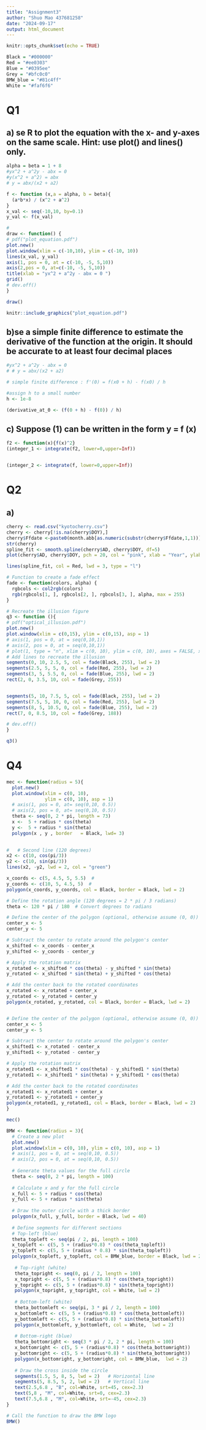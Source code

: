 ```yaml
---
title: "Assignment3"
author: "Shuo Mao 437681258"
date: "2024-09-17"
output: html_document
---
```


```r
knitr::opts_chunk$set(echo = TRUE)
```

```r
Black = "#000000"
Red = "#ee0303"
Blue = "#0395ee"
Grey = "#bfc0c0"
BMW_blue = "#81c4ff"
White = "#faf6f6"
```

# Q1

## a) se R to plot the equation with the x- and y-axes on the same scale. Hint: use plot() and lines() only.
```r
alpha = beta = 1 + 8
#yx^2 + a^2y - abx = 0 
#y(x^2 + a^2) = abx
# y = abx/(x2 + a2)

f <- function (x,a = alpha, b = beta){
  (a*b*x) / (x^2 + a^2)
}
x_val <- seq(-10,10, by=0.1)
y_val <- f(x_val)

# 
draw <- function() {
# pdf("plot_equation.pdf")
plot.new()
plot.window(xlim = c(-10,10), ylim = c(-10, 10))
lines(x_val, y_val)
axis(1, pos = 0, at = c(-10, -5, 5,10))
axis(2,pos = 0, at=c(-10, -5, 5,10))
title(xlab = "yx^2 + a^2y - abx = 0 ")
grid() 
# dev.off()
}

draw()
```

```r
knitr::include_graphics("plot_equation.pdf")
```

## b)se a simple finite difference to estimate the derivative of the function at the origin. It should be accurate to at least four decimal places
```r

#yx^2 + a^2y - abx = 0 
# # y = abx/(x2 + a2)

# simple finite difference : f'(0) = f(x0 + h) - f(x0) / h 

#assign h to a small number 
h <- 1e-8

(derivative_at_0 <- (f(0 + h) - f(0)) / h)

```

## c) Suppose (1) can be written in the form y = f (x)
```r
f2 <- function(x){f(x)^2}
(integer_1 <- integrate(f2, lower=0,upper=Inf))


(integer_2 <- integrate(f, lower=0,upper=Inf))
```

# Q2

## a)

```r
cherry <- read.csv("kyotocherry.csv")
cherry <- cherry[!is.na(cherry$DOY),]
cherry$Ffdate <-paste0(month.abb[as.numeric(substr(cherry$Ffdate,1,1))] ,substr(cherry$Ffdate,2,4))
str(cherry)
spline_fit <- smooth.spline(cherry$AD, cherry$DOY, df=5)
plot(cherry$AD, cherry$DOY, pch = 20, col = "pink", xlab = "Year", ylab = "Day of Year (DOY)", main = "Smoothed Cherry Blossom Bloom Dates")

lines(spline_fit, col = Red, lwd = 3, type = "l")


```




```r

# Function to create a fade effect
fade <- function(colors, alpha) {
  rgbcols <- col2rgb(colors)
  rgb(rgbcols[1, ], rgbcols[2, ], rgbcols[3, ], alpha, max = 255)
}

# Recreate the illusion figure
q3 <- function (){
# pdf("optical_illusion.pdf")
plot.new()
plot.window(xlim = c(0,15), ylim = c(0,15), asp = 1)
# axis(1, pos = 0, at = seq(0,10,1))
# axis(2, pos = 0, at = seq(0,10,1))
# plot(1, type = "n", xlim = c(0, 10), ylim = c(0, 10), axes = FALSE, xlab = "", ylab = "")
# Add lines to recreate the illusion
segments(0, 10, 2.5, 5, col = fade(Black, 255), lwd = 2)
segments(2.5, 5, 5, 0, col = fade(Red, 255), lwd = 2)
segments(3, 5, 5.5, 0, col = fade(Blue, 255), lwd = 2)
rect(2, 0, 3.5, 10, col = fade(Grey, 255))


segments(5, 10, 7.5, 5, col = fade(Black, 255), lwd = 2)
segments(7.5, 5, 10, 0, col = fade(Red, 255), lwd = 2)
segments(8, 5, 10.5, 0, col = fade(Blue, 255), lwd = 2)
rect(7, 0, 8.5, 10, col = fade(Grey, 188))

# dev.off()
}

q3()
```

# Q4

```r
mec <- function(radius = 5){
  plot.new()
  plot.window(xlim = c(0, 10),
              ylim = c(0, 10), asp = 1)
  # axis(1, pos = 0, at= seq(0,10, 0.5))
  # axis(2, pos = 0, at= seq(0,10, 0.5))
  theta <- seq(0, 2 * pi, length = 73)
  x <-  5 + radius * cos(theta)
  y <-  5 + radius * sin(theta)
  polygon(x , y , border   = Black, lwd= 3)
  

#   # Second line (120 degrees)
x2 <- c(10, cos(pi/3))
y2 <- c(10, sin(pi/3))
lines(x2, -y2, lwd = 2, col = "green")

x_coords <- c(5, 4.5, 5, 5.5)  # 
y_coords <- c(10, 5, 4.5, 5)  #
polygon(x_coords, y_coords, col = Black, border = Black, lwd = 2)

# Define the rotation angle (120 degrees = 2 * pi / 3 radians)
theta <- 120 * pi / 180  # Convert degrees to radians

# Define the center of the polygon (optional, otherwise assume (0, 0))
center_x <- 5
center_y <- 5

# Subtract the center to rotate around the polygon's center
x_shifted <- x_coords - center_x
y_shifted <- y_coords - center_y

# Apply the rotation matrix
x_rotated <- x_shifted * cos(theta) - y_shifted * sin(theta)
y_rotated <- x_shifted * sin(theta) + y_shifted * cos(theta)

# Add the center back to the rotated coordinates
x_rotated <- x_rotated + center_x
y_rotated <- y_rotated + center_y
polygon(x_rotated, y_rotated, col = Black, border = Black, lwd = 2)


# Define the center of the polygon (optional, otherwise assume (0, 0))
center_x <- 5
center_y <- 5

# Subtract the center to rotate around the polygon's center
x_shifted1 <- x_rotated - center_x
y_shifted1 <- y_rotated - center_y

# Apply the rotation matrix
x_rotated1 <- x_shifted1 * cos(theta) - y_shifted1 * sin(theta)
y_rotated1 <- x_shifted1 * sin(theta) + y_shifted1 * cos(theta)

# Add the center back to the rotated coordinates
x_rotated1 <- x_rotated1 + center_x
y_rotated1 <- y_rotated1 + center_y
polygon(x_rotated1, y_rotated1, col = Black, border = Black, lwd = 2)
}

mec()
```

```r
BMW <- function(radius = 3){
  # Create a new plot
  plot.new()
  plot.window(xlim = c(0, 10), ylim = c(0, 10), asp = 1)
  # axis(1, pos = 0, at = seq(0,10, 0.5))
  # axis(2, pos = 0, at = seq(0,10, 0.5))
  
  # Generate theta values for the full circle
  theta <- seq(0, 2 * pi, length = 100)
  
  # Calculate x and y for the full circle
  x_full <- 5 + radius * cos(theta)
  y_full <- 5 + radius * sin(theta)
  
  # Draw the outer circle with a thick border
  polygon(x_full, y_full, border = Black, lwd = 40)
  
  # Define segments for different sections
  # Top-left (blue)
  theta_topleft <- seq(pi / 2, pi, length = 100)
  x_topleft <- c(5, 5 + (radius*0.8) * cos(theta_topleft))
  y_topleft <- c(5, 5 + (radius * 0.8) * sin(theta_topleft))
  polygon(x_topleft, y_topleft, col = BMW_blue, border = Black, lwd = 2)
  
   # Top-right (white)
   theta_topright <- seq(0, pi / 2, length = 100)
   x_topright <- c(5, 5 + (radius*0.8) * cos(theta_topright))
   y_topright <- c(5, 5 + (radius*0.8) * sin(theta_topright))
   polygon(x_topright, y_topright, col = White, lwd = 2)
  
   # Bottom-left (white)
   theta_bottomleft <- seq(pi, 3 * pi / 2, length = 100)
   x_bottomleft <- c(5, 5 + (radius*0.8) * cos(theta_bottomleft))
   y_bottomleft <- c(5, 5 + (radius*0.8) * sin(theta_bottomleft))
   polygon(x_bottomleft, y_bottomleft, col = White,  lwd = 2)
  
   # Bottom-right (blue)
   theta_bottomright <- seq(3 * pi / 2, 2 * pi, length = 100)
   x_bottomright <- c(5, 5 + (radius*0.8) * cos(theta_bottomright))
   y_bottomright <- c(5, 5 + (radius*0.8) * sin(theta_bottomright))
   polygon(x_bottomright, y_bottomright, col = BMW_blue,  lwd = 2)
  
   # Draw the cross inside the circle
   segments(1.5, 5, 8, 5, lwd = 2)   # Horizontal line
   segments(5, 8.5, 5, 2, lwd = 2)   # Vertical line
   text(2.5,6.8 , "B", col=White, srt=45, cex=2.3)
   text(5,8 , "M", col=White, srt=0, cex=2.3)
   text(7.5,6.8 , "M", col=White, srt=-45, cex=2.3)
}

# Call the function to draw the BMW logo
BMW()

```
